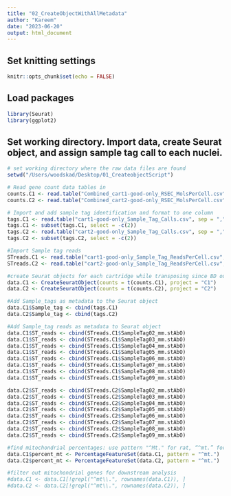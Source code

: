 ```yaml
---
title: "02_CreateObjectWithAllMetadata"
author: "Kareem"
date: "2023-06-20"
output: html_document
---
```

## Set knitting settings

```r
knitr::opts_chunk$set(echo = FALSE)
```

## Load packages

```r
library(Seurat)
library(ggplot2)
```

## Set working directory. Import data, create Seurat object, and assign sample tag call to each nuclei.
```r
# set working directory where the raw data files are found
setwd("/Users/woodskad/Desktop/01_CreateobjectScript") 

# Read gene count data tables in 
counts.C1 <- read.table("Combined_cart1-good-only_RSEC_MolsPerCell.csv", sep = ",", skip = 7, header = TRUE, row.names = 1)
counts.C2 <- read.table("Combined_cart2-good-only_RSEC_MolsPerCell.csv", sep = ",", skip = 7, header = TRUE, row.names = 1)

# Import and add sample tag identification and format to one column
tags.C1 <- read.table("cart1-good-only_Sample_Tag_Calls.csv", sep = ",", skip = 7, header = TRUE, row.names = 1)
tags.C1 <- subset(tags.C1, select = -c(2))
tags.C2 <- read.table("cart2-good-only_Sample_Tag_Calls.csv", sep = ",", skip = 7, header = TRUE, row.names = 1)
tags.C2 <- subset(tags.C2, select = -c(2))

#Import Sample tag reads
STreads.C1 <- read.table("cart1-good-only_Sample_Tag_ReadsPerCell.csv", sep = ",", skip = 7, header = TRUE, row.names = 1)
STreads.C2 <- read.table("cart2-good-only_Sample_Tag_ReadsPerCell.csv", sep = ",", skip = 7, header = TRUE, row.names = 1)

#create Seurat objects for each cartridge while transposing since BD output is opposite of Seurat input
data.C1 <- CreateSeuratObject(counts = t(counts.C1), project = "C1")
data.C2 <- CreateSeuratObject(counts = t(counts.C2), project = "C2")

#Add Sample_tags as metadata to the Seurat object
data.C1$Sample_tag <- cbind(tags.C1)
data.C2$Sample_tag <- cbind(tags.C2)

#Add Sample_tag reads as metadata to Seurat object
data.C1$ST_reads <- cbind(STreads.C1$SampleTag02_mm.stAbO)
data.C1$ST_reads <- cbind(STreads.C1$SampleTag03_mm.stAbO)
data.C1$ST_reads <- cbind(STreads.C1$SampleTag04_mm.stAbO)
data.C1$ST_reads <- cbind(STreads.C1$SampleTag05_mm.stAbO)
data.C1$ST_reads <- cbind(STreads.C1$SampleTag06_mm.stAbO)
data.C1$ST_reads <- cbind(STreads.C1$SampleTag07_mm.stAbO)
data.C1$ST_reads <- cbind(STreads.C1$SampleTag08_mm.stAbO)
data.C1$ST_reads <- cbind(STreads.C1$SampleTag09_mm.stAbO)

data.C2$ST_reads <- cbind(STreads.C2$SampleTag02_mm.stAbO)
data.C2$ST_reads <- cbind(STreads.C2$SampleTag03_mm.stAbO)
data.C2$ST_reads <- cbind(STreads.C2$SampleTag04_mm.stAbO)
data.C2$ST_reads <- cbind(STreads.C2$SampleTag05_mm.stAbO)
data.C2$ST_reads <- cbind(STreads.C2$SampleTag06_mm.stAbO)
data.C2$ST_reads <- cbind(STreads.C2$SampleTag07_mm.stAbO)
data.C2$ST_reads <- cbind(STreads.C2$SampleTag08_mm.stAbO)
data.C2$ST_reads <- cbind(STreads.C2$SampleTag09_mm.stAbO)

#find mitochondrial percentages: use pattern "^Mt." for rat, “^mt.” for mouse, “^MT.” for human
data.C1$percent_mt <- PercentageFeatureSet(data.C1, pattern = "^mt.")
data.C2$percent_mt <- PercentageFeatureSet(data.C2, pattern = "^mt.")

#filter out mitochondrial genes for downstream analysis
#data.C1 <- data.C1[!grepl("^mt\\.", rownames(data.C1)), ]
#data.C2 <- data.C2[!grepl("^mt\\.", rownames(data.C2)), ]
```